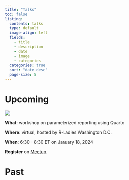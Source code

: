 ```yaml
---
title: "Talks"
toc: false
listing:
  contents: talks
  type: default
  image-align: left
  fields: 
    - title
    - description
    - date
    - image
    - categories
  categories: true
  sort: "date desc"
  page-size: 5
---
```


# Upcoming

[![](https://secure.meetupstatic.com/photos/event/9/7/5/4/600_517358740.webp?w=750){fig-alt="Poster for Parameterized reporting using Quarto 2-hour workshop, presented by Jadey Ryan and hosted by R-Ladies Washington D.C. January 18th, 2024 at 6:30 EDT." fig-align="left"}](https://www.meetup.com/rladies-dc/events/297344107/)

**What**: workshop on parameterized reporting using Quarto

**Where**: virtual, hosted by R-Ladies Washington D.C.

**When**: 6:30 - 8:30 ET on January 18, 2024

**Register** on [Meetup](https://www.meetup.com/rladies-dc/events/297344107/).

# Past
